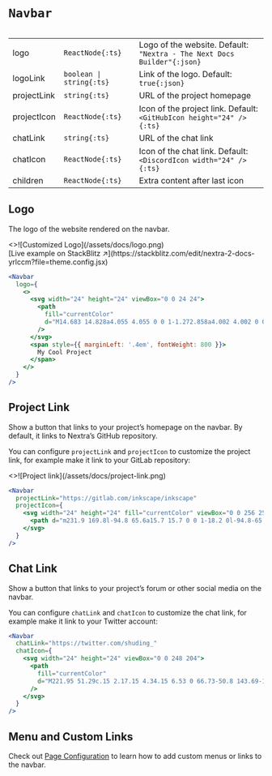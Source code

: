 
# `Navbar`

<Table>

|             |                          |                                                                         |
| ----------- | ------------------------ | ----------------------------------------------------------------------- |
| logo        | `ReactNode{:ts}`         | Logo of the website. Default: `"Nextra - The Next Docs Builder"{:json}` |
| logoLink    | `boolean \| string{:ts}` | Link of the logo. Default: `true{:json}`                                |
| projectLink | `string{:ts}`            | URL of the project homepage                                             |
| projectIcon | `ReactNode{:ts}`         | Icon of the project link. Default: ` <GitHubIcon height="24" />{:ts}`   |
| chatLink    | `string{:ts}`            | URL of the chat link                                                    |
| chatIcon    | `ReactNode{:ts}`         | Icon of the chat link. Default: `<DiscordIcon width="24" />{:ts}`       |
| children    | `ReactNode{:ts}`         | Extra content after last icon                                           |

</Table>

## Logo

The logo of the website rendered on the navbar.

<Screenshot>
  <>![Customized Logo](/assets/docs/logo.png)</>
</Screenshot>

<div className="mt-8 text-center text-sm">
  [Live example on StackBlitz
  ↗](https://stackblitz.com/edit/nextra-2-docs-yrlccm?file=theme.config.jsx)
</div>

```jsx filename="app/layout.jsx"
<Navbar
  logo={
    <>
      <svg width="24" height="24" viewBox="0 0 24 24">
        <path
          fill="currentColor"
          d="M14.683 14.828a4.055 4.055 0 0 1-1.272.858a4.002 4.002 0 0 1-4.875-1.45l-1.658 1.119a6.063 6.063 0 0 0 1.621 1.62a5.963 5.963 0 0 0 2.148.903a6.035 6.035 0 0 0 3.542-.35a6.048 6.048 0 0 0 1.907-1.284c.272-.271.52-.571.734-.889l-1.658-1.119a4.147 4.147 0 0 1-.489.592z M12 2C6.486 2 2 6.486 2 12s4.486 10 10 10s10-4.486 10-10S17.514 2 12 2zm0 2c2.953 0 5.531 1.613 6.918 4H5.082C6.469 5.613 9.047 4 12 4zm0 16c-4.411 0-8-3.589-8-8c0-.691.098-1.359.264-2H5v1a2 2 0 0 0 2 2h2a2 2 0 0 0 2-2h2a2 2 0 0 0 2 2h2a2 2 0 0 0 2-2v-1h.736c.166.641.264 1.309.264 2c0 4.411-3.589 8-8 8z"
        />
      </svg>
      <span style={{ marginLeft: '.4em', fontWeight: 800 }}>
        My Cool Project
      </span>
    </>
  }
/>
```

## Project Link

Show a button that links to your project’s homepage on the navbar. By default,
it links to Nextra’s GitHub repository.

You can configure `projectLink` and `projectIcon` to customize the project link,
for example make it link to your GitLab repository:

<Screenshot full>
<>![Project link](/assets/docs/project-link.png)</>
</Screenshot>

```jsx filename="app/layout.jsx"
<Navbar
  projectLink="https://gitlab.com/inkscape/inkscape"
  projectIcon={
    <svg width="24" height="24" fill="currentColor" viewBox="0 0 256 256">
      <path d="m231.9 169.8l-94.8 65.6a15.7 15.7 0 0 1-18.2 0l-94.8-65.6a16.1 16.1 0 0 1-6.4-17.3L45 50a12 12 0 0 1 22.9-1.1L88.5 104h79l20.6-55.1A12 12 0 0 1 211 50l27.3 102.5a16.1 16.1 0 0 1-6.4 17.3Z" />
    </svg>
  }
/>
```

## Chat Link

Show a button that links to your project’s forum or other social media on the
navbar.

You can configure `chatLink` and `chatIcon` to customize the chat link, for
example make it link to your Twitter account:

```jsx filename="app/layout.jsx"
<Navbar
  chatLink="https://twitter.com/shuding_"
  chatIcon={
    <svg width="24" height="24" viewBox="0 0 248 204">
      <path
        fill="currentColor"
        d="M221.95 51.29c.15 2.17.15 4.34.15 6.53 0 66.73-50.8 143.69-143.69 143.69v-.04c-27.44.04-54.31-7.82-77.41-22.64 3.99.48 8 .72 12.02.73 22.74.02 44.83-7.61 62.72-21.66-21.61-.41-40.56-14.5-47.18-35.07a50.338 50.338 0 0 0 22.8-.87C27.8 117.2 10.85 96.5 10.85 72.46v-.64a50.18 50.18 0 0 0 22.92 6.32C11.58 63.31 4.74 33.79 18.14 10.71a143.333 143.333 0 0 0 104.08 52.76 50.532 50.532 0 0 1 14.61-48.25c20.34-19.12 52.33-18.14 71.45 2.19 11.31-2.23 22.15-6.38 32.07-12.26a50.69 50.69 0 0 1-22.2 27.93c10.01-1.18 19.79-3.86 29-7.95a102.594 102.594 0 0 1-25.2 26.16z"
      />
    </svg>
  }
/>
```

## Menu and Custom Links

Check out [Page Configuration](/docs/docs-theme/page-configuration#navbar-items)
to learn how to add custom menus or links to the navbar.

<ToggleVisibilitySection element="`<Navbar>`" property="navbar" />
